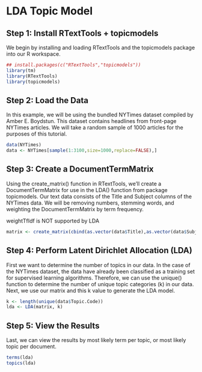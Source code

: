 LDA Topic Model
========================================================

## Step 1: Install RTextTools + topicmodels
We begin by installing and loading RTextTools and the topicmodels package into our R workspace.

```r
## install.packages(c("RTextTools","topicmodels"))
library(tm)
library(RTextTools)
library(topicmodels)
```


## Step 2: Load the Data
In this example, we will be using the bundled NYTimes dataset compiled by Amber E. Boydstun. This dataset contains headlines from front-page NYTimes articles. We will take a random sample of 1000 articles for the purposes of this tutorial.

```r
data(NYTimes)
data <- NYTimes[sample(1:3100,size=1000,replace=FALSE),]
```


## Step 3: Create a DocumentTermMatrix
Using the create_matrix() function in RTextTools, we'll create a DocumentTermMatrix for use in the LDA() function from package topicmodels. Our text data consists of the Title and Subject columns of the NYTimes data. We will be removing numbers, stemming words, and weighting the DocumentTermMatrix by term frequency.

weightTfIdf is NOT supported by LDA
```r
matrix <- create_matrix(cbind(as.vector(data$Title),as.vector(data$Subject)), language="english", removeNumbers=FALSE, stemWords=FALSE, removePunctuation=FALSE, weighting=weightTf)
```


## Step 4: Perform Latent Dirichlet Allocation (LDA)
First we want to determine the number of topics in our data. In the case of the NYTimes dataset, the data have already been classified as a training set for supervised learning algorithms. Therefore, we can use the unique() function to determine the number of unique topic categories (k) in our data. Next, we use our matrix and this k value to generate the LDA model.

```r
k <- length(unique(data$Topic.Code))
lda <- LDA(matrix, k)
```



## Step 5: View the Results
Last, we can view the results by most likely term per topic, or most likely topic per document.

```r
terms(lda)
topics(lda)
```